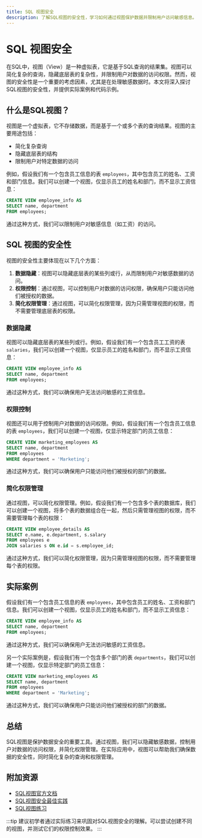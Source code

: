 ```yaml
---
title: SQL 视图安全
description: 了解SQL视图的安全性，学习如何通过视图保护数据并限制用户访问敏感信息。
---
```


# SQL 视图安全

在SQL中，视图（View）是一种虚拟表，它是基于SQL查询的结果集。视图可以简化复杂的查询，隐藏底层表的复杂性，并限制用户对数据的访问权限。然而，视图的安全性是一个重要的考虑因素，尤其是在处理敏感数据时。本文将深入探讨SQL视图的安全性，并提供实际案例和代码示例。

## 什么是SQL视图？

视图是一个虚拟表，它不存储数据，而是基于一个或多个表的查询结果。视图的主要用途包括：

- 简化复杂查询
- 隐藏底层表的结构
- 限制用户对特定数据的访问

例如，假设我们有一个包含员工信息的表 `employees`，其中包含员工的姓名、工资和部门信息。我们可以创建一个视图，仅显示员工的姓名和部门，而不显示工资信息：

```sql
CREATE VIEW employee_info AS
SELECT name, department
FROM employees;
```

通过这种方式，我们可以限制用户对敏感信息（如工资）的访问。

## SQL 视图的安全性

视图的安全性主要体现在以下几个方面：

1. **数据隐藏**：视图可以隐藏底层表的某些列或行，从而限制用户对敏感数据的访问。
2. **权限控制**：通过视图，可以控制用户对数据的访问权限，确保用户只能访问他们被授权的数据。
3. **简化权限管理**：通过视图，可以简化权限管理，因为只需管理视图的权限，而不需要管理底层表的权限。

### 数据隐藏

视图可以隐藏底层表的某些列或行。例如，假设我们有一个包含员工工资的表 `salaries`，我们可以创建一个视图，仅显示员工的姓名和部门，而不显示工资信息：

```sql
CREATE VIEW employee_info AS
SELECT name, department
FROM employees;
```

通过这种方式，我们可以确保用户无法访问敏感的工资信息。

### 权限控制

视图还可以用于控制用户对数据的访问权限。例如，假设我们有一个包含员工信息的表 `employees`，我们可以创建一个视图，仅显示特定部门的员工信息：

```sql
CREATE VIEW marketing_employees AS
SELECT name, department
FROM employees
WHERE department = 'Marketing';
```

通过这种方式，我们可以确保用户只能访问他们被授权的部门的数据。

### 简化权限管理

通过视图，可以简化权限管理。例如，假设我们有一个包含多个表的数据库，我们可以创建一个视图，将多个表的数据组合在一起，然后只需管理视图的权限，而不需要管理每个表的权限：

```sql
CREATE VIEW employee_details AS
SELECT e.name, e.department, s.salary
FROM employees e
JOIN salaries s ON e.id = s.employee_id;
```

通过这种方式，我们可以简化权限管理，因为只需管理视图的权限，而不需要管理每个表的权限。

## 实际案例

假设我们有一个包含员工信息的表 `employees`，其中包含员工的姓名、工资和部门信息。我们可以创建一个视图，仅显示员工的姓名和部门，而不显示工资信息：

```sql
CREATE VIEW employee_info AS
SELECT name, department
FROM employees;
```

通过这种方式，我们可以确保用户无法访问敏感的工资信息。

另一个实际案例是，假设我们有一个包含多个部门的表 `departments`，我们可以创建一个视图，仅显示特定部门的员工信息：

```sql
CREATE VIEW marketing_employees AS
SELECT name, department
FROM employees
WHERE department = 'Marketing';
```

通过这种方式，我们可以确保用户只能访问他们被授权的部门的数据。

## 总结

SQL视图是保护数据安全的重要工具。通过视图，我们可以隐藏敏感数据，控制用户对数据的访问权限，并简化权限管理。在实际应用中，视图可以帮助我们确保数据的安全性，同时简化复杂的查询和权限管理。

## 附加资源

- [SQL视图官方文档](https://www.sql.org/docs/)
- [SQL视图安全最佳实践](https://www.sqlsecurity.com/best-practices)
- [SQL视图练习](https://www.sqlpractice.com/exercises)

:::tip
建议初学者通过实际练习来巩固对SQL视图安全的理解。可以尝试创建不同的视图，并测试它们的权限控制效果。
:::